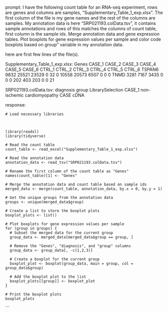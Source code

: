prompt:
I have the following count table for an RNA-seq experiment, rows are genes and columns are samples, "Supplementary_Table_1_exp.xlsx". The first column of the file is my gene names and the rest of the columns are samples. My annotation data is here  "SRP021193.colData.tsv", it contains sample annotations and rows of this matches the columns of count table, first column is the sample ids. Merge annotation data and gene expression tables. Plot boxplots for gene expression values per sample and color code boxplots based on group" variable in my annotation data.

here are first few lines of the file(s).

Supplementary_Table_1_exp.xlsx:
Genes	CASE_1	CASE_2	CASE_3	CASE_4	CASE_5	CASE_6	CTRL_1	CTRL_2	CTRL_3	CTRL_4	CTRL_5	CTRL_6
TSPAN6	9832	25521	23529	0	32	0	10558	20573	6507	0	0	 0
TNMD	3281	 7167	 3435	0	 0	0	  202	  403	 203	0	0	21


SRP021193.colData.tsv:
	diagnosis	group	LibrarySelection
CASE_1	non-ischemic cardiomyopathy	CASE	cDNA


response:
```
# Load necessary libraries



library(readxl)
library(tidyverse)

# Read the count table
count_table <- read_excel("Supplementary_Table_1_exp.xlsx")

# Read the annotation data
annotation_data <- read_tsv("SRP021193.colData.tsv")

# Rename the first column of the count table as "Genes"
names(count_table)[1] <- "Genes"

# Merge the annotation data and count table based on sample ids
merged_data <- merge(count_table, annotation_data, by.x = 0, by.y = 1)

# Get the unique groups from the annotation data
groups <- unique(merged_data$group)

# Create a list to store the boxplot plots
boxplot_plots <- list()

# Plot boxplots for gene expression values per sample
for (group in groups) {
  # Subset the merged data for the current group
  group_data <- merged_data[merged_data$group == group, ]
  
  # Remove the "Genes", "diagnosis", and "group" columns
  group_data <- group_data[, -c(1,2,3)]
  
  # Create a boxplot for the current group
  boxplot_plot <- boxplot(group_data, main = group, col = group_data$group)
  
  # Add the boxplot plot to the list
  boxplot_plots[[group]] <- boxplot_plot
}

# Print the boxplot plots
boxplot_plots
```
```
